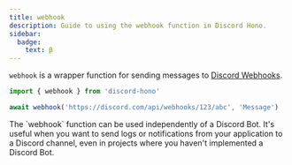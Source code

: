 ```yaml
---
title: webhook
description: Guide to using the webhook function in Discord Hono.
sidebar:
  badge:
    text: β
---
```



`webhook` is a wrapper function for sending messages to [Discord Webhooks](https://support.discord.com/hc/en-us/articles/228383668-Intro-to-Webhooks).

```ts "retry429"
import { webhook } from 'discord-hono'

await webhook('https://discord.com/api/webhooks/123/abc', 'Message')
```

<Aside>
  The `webhook` function can be used independently of a Discord Bot. It's useful
  when you want to send logs or notifications from your application to a Discord
  channel, even in projects where you haven't implemented a Discord Bot.
</Aside>
